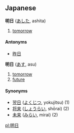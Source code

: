 == Japanese ==                                          
<!-- adverb? noun? -->
'''明日''' ([[あした]], ashita)

# [[tomorrow]]

====Antonyms====
*[[昨日]]

<!-- adverb? noun? -->
'''明日''' ([[あす]], asu)

# [[tomorrow]]
# [[future]]

<!-- not 100% sure how these related to the above two -->
====Synonyms====
* [[翌日]] ([[よくじつ]], yokujitsu) (1)
* [[将来]] ([[しょうらい]], shōrai) (2)
* [[未来]] ([[みらい]], mirai) (2)

[[pl:明日]]